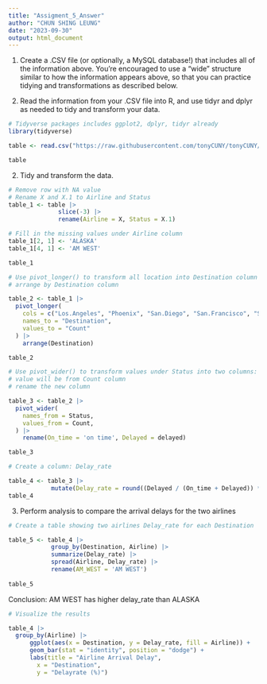 ---
title: "Assigment_5_Answer"
author: "CHUN SHING LEUNG"
date: "2023-09-30"
output: html_document
---

(1) Create a .CSV file (or optionally, a MySQL database!) that includes all of the information above.
You’re encouraged to use a “wide” structure similar to how the information appears above, so
that you can practice tidying and transformations as described below.

(2) Read the information from your .CSV file into R, and use tidyr and dplyr as needed to tidy
and transform your data. 

```{r warning=FALSE, message=FALSE}
# Tidyverse packages includes ggplot2, dplyr, tidyr already
library(tidyverse)

table <- read.csv("https://raw.githubusercontent.com/tonyCUNY/tonyCUNY/main/assignment5.csv")

table

```

(2) Tidy and transform the data. 

```{r}
# Remove row with NA value
# Rename X and X.1 to Airline and Status
table_1 <- table |> 
              slice(-3) |>
              rename(Airline = X, Status = X.1)

```

```{r}
# Fill in the missing values under Airline column
table_1[2, 1] <- 'ALASKA'
table_1[4, 1] <- 'AM WEST'

table_1
```

```{r}
# Use pivot_longer() to transform all location into Destination column
# arrange by Destination column

table_2 <- table_1 |> 
  pivot_longer(
    cols = c("Los.Angeles", "Phoenix", "San.Diego", "San.Francisco", "Seattle"),
    names_to = "Destination",
    values_to = "Count"
  ) |> 
    arrange(Destination)

table_2

```
```{r}
# Use pivot_wider() to transform values under Status into two columns: On_time, Delayed
# value will be from Count column
# rename the new column

table_3 <- table_2 |> 
  pivot_wider(
    names_from = Status,
    values_from = Count,
  ) |> 
    rename(On_time = 'on time', Delayed = delayed)

table_3

```

```{r}
# Create a column: Delay_rate

table_4 <- table_3 |> 
            mutate(Delay_rate = round((Delayed / (On_time + Delayed)) * 100, 2))
table_4

```
(3) Perform analysis to compare the arrival delays for the two airlines

```{r}
# Create a table showing two airlines Delay_rate for each Destination

table_5 <- table_4 |> 
            group_by(Destination, Airline) |> 
            summarize(Delay_rate) |> 
            spread(Airline, Delay_rate) |> 
            rename(AM_WEST = 'AM WEST')
    
table_5

```

Conclusion: AM WEST has higher delay_rate than ALASKA

```{r}
# Visualize the results

table_4 |>
  group_by(Airline) |> 
      ggplot(aes(x = Destination, y = Delay_rate, fill = Airline)) +
      geom_bar(stat = "identity", position = "dodge") +
      labs(title = "Airline Arrival Delay",
        x = "Destination",
        y = "Delayrate (%)")

```
